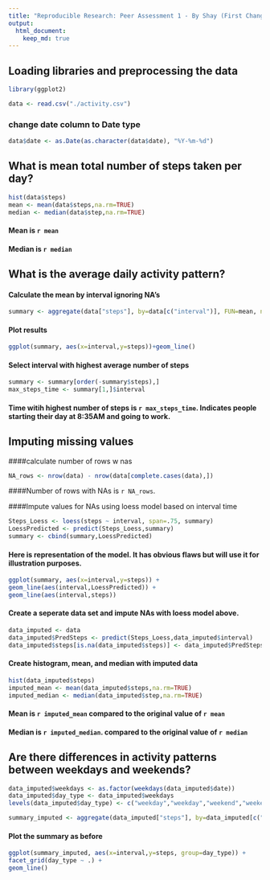 ```yaml
---
title: "Reproducible Research: Peer Assessment 1 - By Shay (First Change)"
output: 
  html_document:
    keep_md: true
---
```



## Loading libraries and preprocessing the data
``` r
library(ggplot2)

data <- read.csv("./activity.csv")
```

### change date column to Date type 
``` r
data$date <- as.Date(as.character(data$date), "%Y-%m-%d")
```

## What is mean total number of steps taken per day?
``` r
hist(data$steps)
mean <- mean(data$steps,na.rm=TRUE)
median <- median(data$step,na.rm=TRUE)
```

#### Mean is `r mean`
#### Median is `r median`

## What is the average daily activity pattern?

#### Calculate the mean by interval ignoring NA's
``` r
summary <- aggregate(data["steps"], by=data[c("interval")], FUN=mean, na.rm=TRUE)
```

#### Plot results
``` r
ggplot(summary, aes(x=interval,y=steps))+geom_line()
```

#### Select interval with highest average number of steps
``` r
summary <- summary[order(-summary$steps),]
max_steps_time <- summary[1,]$interval
```
#### Time witih highest number of steps is `r max_steps_time`. Indicates people starting their day at 8:35AM and going to work.

## Imputing missing values

####calculate number of rows w nas

``` r
NA_rows <- nrow(data) - nrow(data[complete.cases(data),]) 
```
####Number of rows with NAs is `r NA_rows`.

####Impute values for NAs using loess model based on interval time
``` r
Steps_Loess <- loess(steps ~ interval, span=.75, summary)
LoessPredicted <- predict(Steps_Loess,summary)
summary <- cbind(summary,LoessPredicted)
```

#### Here is representation of the model. It has obvious flaws but will use it for illustration purposes.
``` r
ggplot(summary, aes(x=interval,y=steps)) + 
geom_line(aes(interval,LoessPredicted)) +
geom_line(aes(interval,steps))
```

#### Create a seperate data set and impute NAs with loess model above.
``` r
data_imputed <- data
data_imputed$PredSteps <- predict(Steps_Loess,data_imputed$interval)
data_imputed$steps[is.na(data_imputed$steps)] <- data_imputed$PredSteps
```

#### Create histogram, mean, and median with imputed data
``` r
hist(data_imputed$steps)
imputed_mean <- mean(data_imputed$steps,na.rm=TRUE)
imputed_median <- median(data_imputed$step,na.rm=TRUE)
```

#### Mean is `r imputed_mean` compared to the original value of `r mean`
#### Median is `r imputed_median`. compared to the original value of `r median`

## Are there differences in activity patterns between weekdays and weekends?

``` r
data_imputed$weekdays <- as.factor(weekdays(data_imputed$date))
data_imputed$day_type <- data_imputed$weekdays
levels(data_imputed$day_type) <- c("weekday","weekday","weekend","weekend","weekday","weekday","weekday")

summary_imputed <- aggregate(data_imputed["steps"], by=data_imputed[c("day_type","interval")], FUN=mean)
```


#### Plot the summary as before
``` r
ggplot(summary_imputed, aes(x=interval,y=steps, group=day_type)) +
facet_grid(day_type ~ .) +
geom_line() 
```


